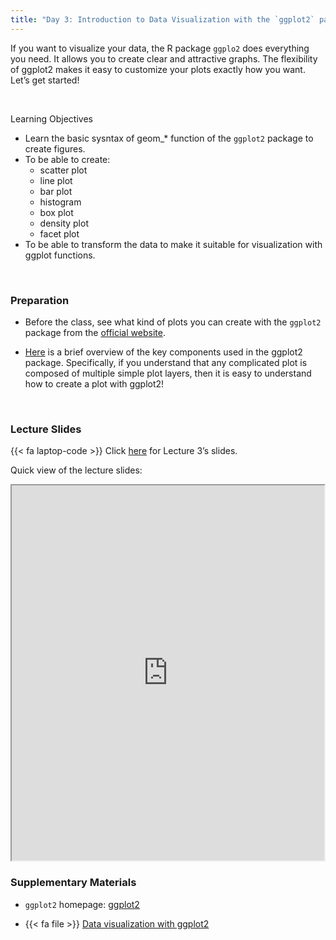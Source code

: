 ```yaml
---
title: "Day 3: Introduction to Data Visualization with the `ggplot2` package (Under Construction)"
---
```


If you want to visualize your data, the R package `ggplo2` does everything you need. It allows you to create clear and attractive graphs. The flexibility of ggplot2 makes it easy to customize your plots exactly how you want. Let's get started!

<br>

:::{.goals}
::::{.goals-header}
Learning Objectives
::::
::::{.goals-container}
+ Learn the basic sysntax of geom_* function of the `ggplot2` package to create figures. 
+ To be able to create:
  + scatter plot
  + line plot
  + bar plot
  + histogram
  + box plot
  + density plot
  + facet plot
+ To be able to transform the data to make it suitable for visualization with ggplot functions.
::::
:::

<br>

### Preparation

+ Before the class, see what kind of plots you can create with the `ggplot2` package from the [official website](https://r-graph-gallery.com/all-graphs.html){target="_blank"}.

+ [Here](https://ggplot2.tidyverse.org/articles/ggplot2.html){target="_blank"} is a brief overview of the key components used in the ggplot2 package. Specifically, if you understand that any complicated plot is composed of multiple simple plot layers, then it is easy to understand how to create a plot with ggplot2!

<br>

### Lecture Slides

{{< fa laptop-code >}}  Click [here](https://shunkei3.github.io/R-slides/Lec_notes/Lec3/Lec3.html){target="_blank"} for Lecture 3's slides.


Quick view of the lecture slides:


```{=html}
<div style="display: flex; justify-content: center;"> 
<iframe width="900" height="600" src="https://shunkei3.github.io/R-slides/Lec_notes/Lec3/Lec3.html" title="Webpage example"></iframe>
</div>
```

### Supplementary Materials

+ `ggplot2` homepage: [ggplot2](https://ggplot2.tidyverse.org/){target="_blank"}

+ {{< fa file >}} [Data visualization with ggplot2](https://posit.co/wp-content/uploads/2022/10/data-visualization-1.pdf){target="_blank"}


<!-- ::: {.callout-note}
**Note:**
::: -->